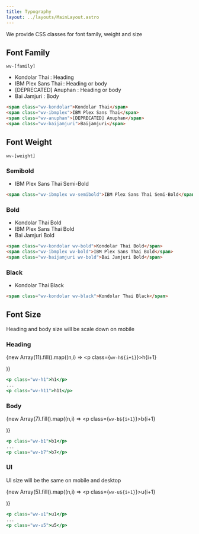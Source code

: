 ```yaml
---
title: Typography
layout: ../layouts/MainLayout.astro
---
```


We provide CSS classes for font family, weight and size

## Font Family

`wv-[family]`

- <span class="wv-kondolar">Kondolar Thai</span> : Heading
- <span class="wv-ibmplex">IBM Plex Sans Thai</span> : Heading or body
- <span class="wv-anuphan">[DEPRECATED] Anuphan</span> : Heading or body
- <span class="wv-baijamjuri">Bai Jamjuri</span> : Body

```html
<span class="wv-kondolar">Kondolar Thai</span>
<span class="wv-ibmplex">IBM Plex Sans Thai</span>
<span class="wv-anuphan">[DEPRECATED] Anuphan</span>
<span class="wv-baijamjuri">Baijamjuri</span>
```

## Font Weight

`wv-[weight]`

### Semibold

- <span class="wv-ibmplex wv-semibold">IBM Plex Sans Thai Semi-Bold</span>

```html
<span class="wv-ibmplex wv-semibold">IBM Plex Sans Thai Semi-Bold</span>
```

### Bold

- <span class="wv-kondolar wv-bold">Kondolar Thai Bold</span>
- <span class="wv-ibmplex wv-bold">IBM Plex Sans Thai Bold</span>
- <span class="wv-baijamjuri wv-bold">Bai Jamjuri Bold</span>

```html
<span class="wv-kondolar wv-bold">Kondolar Thai Bold</span>
<span class="wv-ibmplex wv-bold">IBM Plex Sans Thai Bold</span>
<span class="wv-baijamjuri wv-bold">Bai Jamjuri Bold</span>
```

### Black

- <span class="wv-kondolar wv-black">Kondolar Thai Black</span>

```html
<span class="wv-kondolar wv-black">Kondolar Thai Black</span>
```

## Font Size

Heading and body size will be scale down on mobile

### Heading

{new Array(11).fill().map((n,i) => <p class={`wv-h${i+1}`}>h{i+1}</p>)}

```jsx
<p class="wv-h1">h1</p>
...
<p class="wv-h11">h11</p>
```

### Body

{new Array(7).fill().map((n,i) => <p class={`wv-b${i+1}`}>b{i+1}</p>)}

```jsx
<p class="wv-b1">b1</p>
...
<p class="wv-b7">b7</p>
```

### UI

UI size will be the same on mobile and desktop

{new Array(5).fill().map((n,i) => <p class={`wv-u${i+1}`}>u{i+1}</p>)}

```jsx
<p class="wv-u1">u1</p>
...
<p class="wv-u5">u5</p>
```
